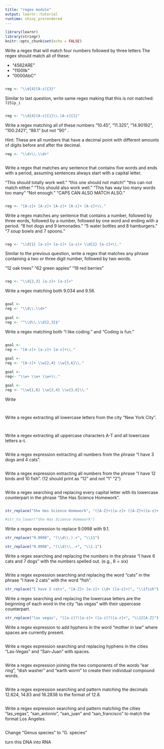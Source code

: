 ```yaml
---
title: "regex module"
output: learnr::tutorial
runtime: shiny_prerendered
---
```


```r
library(learnr)
library(stringr)
knitr::opts_chunk$set(echo = FALSE)
```

Write a regex that will match four numbers followed by three letters The regex should match all of these:

+ "4562ARE"
+ "1100llk"
+ "0000AbC"


```r

```

```r
reg <- "\\d{4}[A-z]{3}"
```

Similar to last question, write same regex making that this is not matched: `7251p_i`

```r

```

```r
reg <- "\\d{4}[A-z]{1}\\.[A-z]{1}"
```

Write a regex matching all of these numbers "10.45", "11.325", "14.90192", "100.2421", "88.1" but not "90" .

Hint: These are all numbers that have a decimal point with different amounts of digits before and after the decimal.



```r
reg <- "\\d+\\.\\d+"
```

```r


```


Write a regex that matches any sentence that contains five words and ends with a period, assuming sentences always start with a capital letter.

"This should totally work well."
"this one should not match!"
"this can not match either."
"This should also work well."
"This has way too many words too many"
"Not enough."
"CAPS CAN ALSO MATCH ALSO."

```r

```

```r
reg <- "[A-z]+ [A-z]+ [A-z]+ [A-z]+ [A-z]+\\."
```


Write a regex matches any sentence that contains a number, followed by three words, followed by a number, followed by one word and ending with a period.
"8 hot dogs and 9 lemonades."
"5 water bottles and 8 hamburgers."
"7 soup bowls and 7 spoons."

```r

```

```r
reg <- "\\d{1} [a-z]+ [a-z]+ [a-z]+ \\d{1} [a-z]+\\."
```

Similar to the previous question, write a regex that matches any phrase containing a two or three digit number, followed by two words.

"12 oak trees"
"62 green apples"
"19 red berries"


```r

```


```r
reg <- "\\d{2,3} [a-z]+ [a-z]+"
```

Write a regex matching both 9.034 and 9.56.

```r

```

```r
goal <- 
reg <- "\\d\\.\\d+"
  
goal <-
reg <- "^\\d\\.\\d{2,3}$"
```

Write a regex matching both "I like coding." and "Coding is fun."

```r

```


```r
goal <-
reg <- "[A-z]+ [a-z]+ [a-z]+\\."
  
goal <-
reg <- "[A-z]+ \\w{2,4} \\w{3,6}\\."

goal <-
reg<- "\\w+ \\w+ \\w+\\."

goal <- 
reg <- "\\w{1,6} \\w{2,4} \\w{3,6}\\."
```

Write 

```r


```

```r


```

Write a regex  extracting all lowercase letters from the city "New York City".

```r

```

```r

```
Write a regex extracting all uppercase characters A-T and all lowercase letters a-t.

```r

```

Write a regex expression extracting all numbers from the phrase "I have 3 dogs and 4 cats".

```r

```

Write a regex expression extracting all numbers from the phrase "I have 12 birds and 10 fish". (12 should print as "12" and not "1" "2")

```r

```


Write a regex searching and replacing every capital letter with its lowercase counterpart in the phrase "She Has Science Homework".

```r

```

```r
str_replace("She Has Science Homework", "([A-Z]+)[a-z]+ ([A-Z]+)[a-z]+ ([A-Z]+)[a-z]+ ([A-Z]+)[a-z]+", "\\[A-Z][a-z]")

#str_to_lower("She Has Science Homework")

```


Write a regex expression to replace 9.0998 with 9.1.

```r
str_replace("9.0998", "(\\d\\.).+", "\\11")

str_replace("9.0998", "(\\d)\\..+", "\\1.1")
```

Write a regex  searching and replacing the numbers in the phrase "I have 6 cats and 7 dogs" with the numbers spelled out. (e.g., 6 = six)

```r

```

Write a regex expression searching and replacing the word "cats" in the phrase "I have 2 cats" with the word "fish".

```r
str_replace("I have 2 cats", "[A-Z]+ [a-z]+ \\d+ ([a-z]+)", "\\1fish")
```


Write a regex searching and replacing the lowercase letters are the beginning of each word in the city "las vegas" with their uppercase counterpart.

```r
str_replace("lax vegas", "([a-z]?)[a-z]+ ([a-z]?)[a-z]+", "\\12[A-Z]")
```

Write a regex expression to add hyphens in the word "mother in law" where spaces are currently present.

```r

```

Write a regex expression searching and replacing hyphens in the cities "Las-Vegas" and "San-Juan" with spaces. 

```r

```

Write a regex expression joining the two components of the words "ear ring", "dish washer" and "earth worm" to create their individual compound words.

```r

```

Write a regex expression searching and pattern matching the decimals 12.624, 14.83 and 16.2838 to the format of 12.8.

```r

```

Write a regex expression searching and pattern matching the cities "las_vegas", "san_antonio", "san_juan" and "san_francisco" to match the format Los Angeles. 

```r

```



Change "Genus species" to "G. species"



turn this DNA into RNA 





